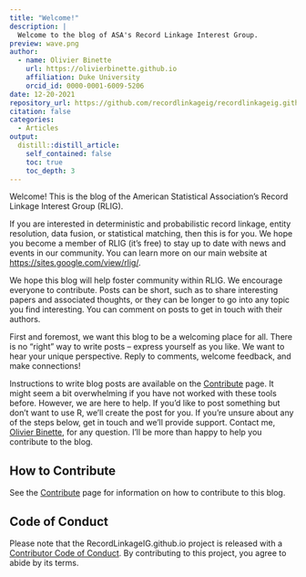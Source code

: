 ```yaml
---
title: "Welcome!"
description: |
  Welcome to the blog of ASA's Record Linkage Interest Group.
preview: wave.png
author:
  - name: Olivier Binette
    url: https://olivierbinette.github.io
    affiliation: Duke University
    orcid_id: 0000-0001-6009-5206
date: 12-20-2021
repository_url: https://github.com/recordlinkageig/recordlinkageig.github.io
citation: false
categories:
  - Articles
output:
  distill::distill_article:
    self_contained: false
    toc: true
    toc_depth: 3
---
```


Welcome! This is the blog of the American Statistical Association's Record Linkage Interest Group (RLIG).


If you are interested in deterministic and probabilistic record linkage, entity resolution, data fusion, or statistical matching, then this is for you. We hope you become a member of RLIG (it's free) to stay up to date with news and events in our community. You can learn more on our main website at [https://sites.google.com/view/rlig/](https://sites.google.com/view/rlig/).

We hope this blog will help foster community within RLIG. We encourage everyone to contribute. Posts can be short, such as to share interesting papers and associated thoughts, or they can be longer to go into any topic you find interesting. You can comment on posts to get in touch with their authors.

First and foremost, we want this blog to be a welcoming place for all. There is no "right" way to write posts -- express yourself as you like. We want to hear your unique perspective. Reply to comments, welcome feedback, and make connections!

Instructions to write blog posts are available on the [Contribute](https://recordlinkageig.github.io/contribute.html) page. It might seem a bit overwhelming if you have not worked with these tools before. However, we are here to help. If you'd like to post something but don't want to use R, we'll create the post for you. If you're unsure about any of the steps below, get in touch and we'll provide support. Contact me, [Olivier Binette](https://olivierbinette.github.io/), for any question. I'll be more than happy to help you contribute to the blog.


## How to Contribute

See the [Contribute](https://recordlinkageig.github.io/contribute.html) page for information on how to contribute to this blog.

## Code of Conduct

Please note that the RecordLinkageIG.github.io project is released with a [Contributor Code of Conduct](https://contributor-covenant.org/version/2/0/CODE_OF_CONDUCT.html). By contributing to this project, you agree to abide by its terms.





